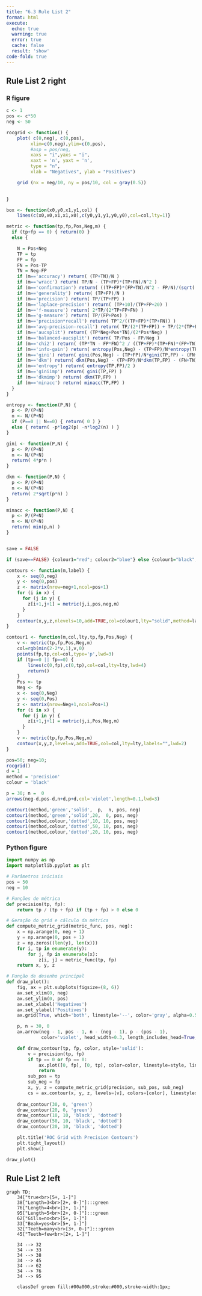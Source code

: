 ```yaml
---
title: "6.3 Rule List 2"
format: html
execute:
  echo: true
  warning: true
  error: true
  cache: false
  result: 'show'
code-fold: true
---
```


## Rule List 2 right

### R figure

```r

c <- 1 
pos <- c*50 
neg <- 50  

rocgrid <- function() {
	plot( c(0,neg), c(0,pos),
		 xlim=c(0,neg),ylim=c(0,pos),
		 #asp = pos/neg,
		 xaxs = "i",yaxs = "i",
		 xaxt = 'n', yaxt = 'n',
		 type = "n",
		 xlab = "Negatives", ylab = "Positives")

	grid (nx = neg/10, ny = pos/10, col = gray(0.5))
	

}

box <- function(x0,y0,x1,y1,col) {
	lines(c(x0,x0,x1,x1,x0),c(y0,y1,y1,y0,y0),col=col,lty=1)}

metric <- function(tp,fp,Pos,Neg,m) {
  if (tp+fp == 0) { return(0) }
  else {

    N = Pos+Neg
    TP = tp
    FP = fp
    FN = Pos-TP
    TN = Neg-FP
    if (m=='accuracy') return( (TP+TN)/N ) 
    if (m=='wracc') return( TP/N - (TP+FP)*(TP+FN)/N^2 ) 
    if (m=='confirmation') return( ((TP+FP)*(FP+TN)/N^2 - FP/N)/(sqrt((TP+FP)*(FP+TN)/N^2) - (TP+FP)*(FP+TN)/N^2) ) 
    if (m=='generality') return( (TP+FP)/N ) 
    if (m=='precision') return( TP/(TP+FP) ) 
    if (m=='laplace-precision') return( (TP+10)/(TP+FP+20) ) 
    if (m=='f-measure') return( 2*TP/(2*TP+FP+FN) ) 
    if (m=='g-measure') return( TP/(FP+Pos) ) 
    if (m=='precision*recall') return( TP^2/((TP+FP)*(TP+FN)) ) 
    if (m=='avg-precision-recall') return( TP/(2*(TP+FP)) + TP/(2*(TP+FN)) ) 
    if (m=='aucsplit') return( (TP*Neg+Pos*TN)/(2*Pos*Neg) ) 
    if (m=='balanced-aucsplit') return( TP/Pos - FP/Neg ) 
    if (m=='chi2') return( (TP*TN - FP*FN)^2 / ((TP+FP)*(TP+FN)*(FP+TN)*(FN+TN)) ) 
    if (m=='info-gain') return( entropy(Pos,Neg) - (TP+FP)/N*entropy(TP,FP) - (FN+TN)/N*entropy(FN,TN) )
    if (m=='gini') return( gini(Pos,Neg) - (TP+FP)/N*gini(TP,FP) - (FN+TN)/N*gini(FN,TN) )
    if (m=='dkm') return( dkm(Pos,Neg) - (TP+FP)/N*dkm(TP,FP) - (FN+TN)/N*dkm(FN,TN) )
    if (m=='entropy') return( entropy(TP,FP)/2 )
    if (m=='giniimp') return( gini(TP,FP) )
    if (m=='dkmimp') return( dkm(TP,FP) )
    if (m=='minacc') return( minacc(TP,FP) )
  }
}

entropy <- function(P,N) {
  p <- P/(P+N)
  n <- N/(P+N)
  if (P==0 || N==0) { return( 0 ) }
  else { return( -p*log2(p) -n*log2(n) ) }
}

gini <- function(P,N) {
  p <- P/(P+N)
  n <- N/(P+N)
  return( 4*p*n )	
}

dkm <- function(P,N) {
  p <- P/(P+N)
  n <- N/(P+N)
  return( 2*sqrt(p*n) )	
}

minacc <- function(P,N) {
  p <- P/(P+N)
  n <- N/(P+N)
  return( min(p,n) )	
}


save = FALSE

if (save==FALSE) {colour1="red"; colour2="blue"} else {colour1="black"; colour2="black"}

contours <- function(m,label) {
	x <- seq(0,neg)
	y <- seq(0,pos)
	z <- matrix(nrow=neg+1,ncol=pos+1)
	for (i in x) {
	  for (j in y) {
		z[i+1,j+1] = metric(j,i,pos,neg,m)
	  }
	}
	contour(x,y,z,nlevels=10,add=TRUE,col=colour1,lty="solid",method=label)
}

contour1 <- function(m,col,lty,tp,fp,Pos,Neg) {
	v <- metric(tp,fp,Pos,Neg,m)
	col=rgb(min(2-2*v,1),v,0)
	points(fp,tp,col=col,type='p',lwd=3)
	if (tp==0 || fp==0) { 
		lines(c(0,fp),c(0,tp),col=col,lty=lty,lwd=4)
		return() 
	}
	Pos <- tp
	Neg <- fp
	x <- seq(0,Neg)
	y <- seq(0,Pos)
	z <- matrix(nrow=Neg+1,ncol=Pos+1)
	for (i in x) {
	  for (j in y) {
		z[i+1,j+1] = metric(j,i,Pos,Neg,m)
	  }
	}
	v <- metric(tp,fp,Pos,Neg,m)
	contour(x,y,z,level=v,add=TRUE,col=col,lty=lty,labels="",lwd=2)
}

pos=50; neg=10;
rocgrid()
d = 1
method = 'precision'
colour = 'black'

p = 30; n =  0
arrows(neg-d,pos-d,n+d,p+d,col='violet',length=0.1,lwd=3)

contour1(method,'green','solid',  p,  n, pos, neg)
contour1(method,'green','solid',20,  0, pos, neg)
contour1(method,colour,'dotted',10, 10, pos, neg)
contour1(method,colour,'dotted',50, 10, pos, neg)
contour1(method,colour,'dotted',20, 10, pos, neg)

```

### Python figure

```python

import numpy as np
import matplotlib.pyplot as plt

# Parâmetros iniciais
pos = 50
neg = 10

# Funções de métrica
def precision(tp, fp):
    return tp / (tp + fp) if (tp + fp) > 0 else 0

# Geração do grid e cálculo da métrica
def compute_metric_grid(metric_func, pos, neg):
    x = np.arange(0, neg + 1)
    y = np.arange(0, pos + 1)
    z = np.zeros((len(y), len(x)))
    for i, tp in enumerate(y):
        for j, fp in enumerate(x):
            z[i, j] = metric_func(tp, fp)
    return x, y, z

# Função de desenho principal
def draw_plot():
    fig, ax = plt.subplots(figsize=(8, 6))
    ax.set_xlim(0, neg)
    ax.set_ylim(0, pos)
    ax.set_xlabel('Negatives')
    ax.set_ylabel('Positives')
    ax.grid(True, which='both', linestyle='--', color='gray', alpha=0.5)

    p, n = 30, 0
    ax.arrow(neg - 1, pos - 1, n - (neg - 1), p - (pos - 1), 
             color='violet', head_width=0.3, length_includes_head=True, linewidth=2)

    def draw_contour(tp, fp, color, style='solid'):
        v = precision(tp, fp)
        if tp == 0 or fp == 0:
            ax.plot([0, fp], [0, tp], color=color, linestyle=style, linewidth=1)
            return
        sub_pos = tp
        sub_neg = fp
        x, y, z = compute_metric_grid(precision, sub_pos, sub_neg)
        cs = ax.contour(x, y, z, levels=[v], colors=[color], linestyles=[style])
    
    draw_contour(30, 0, 'green')
    draw_contour(20, 0, 'green')
    draw_contour(10, 10, 'black', 'dotted')
    draw_contour(50, 10, 'black', 'dotted')
    draw_contour(20, 10, 'black', 'dotted')

    plt.title('ROC Grid with Precision Contours')
    plt.tight_layout()
    plt.show()

draw_plot()


```

## Rule List 2 left

```mermaid

graph TD;
    34["true<br>[5+, 1-]"]
    38["Length=3<br>[2+, 0-]"]:::green
    76["Length=4<br>[1+, 1-]"]
    95["Length=5<br>[2+, 0-]"]:::green
    62["Gills=no<br>[5+, 1-]"]
    33["Beak=yes<br>[5+, 1-]"]
    32["Teeth=many<br>[3+, 0-]"]:::green
    45["Teeth=few<br>[2+, 1-]"]

    34 --> 32
    34 --> 33
    34 --> 38
    34 --> 45
    34 --> 62
    34 --> 76
    34 --> 95

    classDef green fill:#00a000,stroke:#000,stroke-width:1px;


```